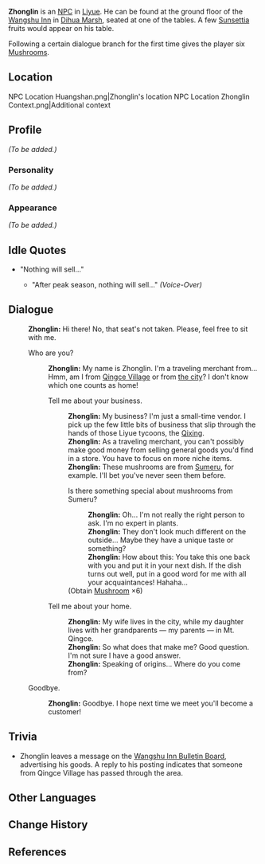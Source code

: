 {{Meta
<!-- REMOVE THIS TEMPLATE AFTER ADDING MISSING INFO -->
|missing_NPC_profile  = yes
}}
{{About|the NPC at Wangshu Inn|the playable character|Zhongli}}
{{Character Infobox
|image            = NPC Zhonglin.png
|voiceEN          = [https://brentmukai.com/ Brent Mukai]<ref name="Brent Mukai">Twitter: [https://twitter.com/brentmukai/status/1356689536948953092 EN VA Self Announcement]</ref>
|type             = NPC
|region           = Liyue
|title            = Traveling Merchant
|dialoguereward   = {{Card|Mushroom|6}}
}}
'''Zhonglin''' is an [[NPC]] in [[Liyue]]. He can be found at the ground floor of the [[Wangshu Inn]] in [[Dihua Marsh]], seated at one of the tables. A few [[Sunsettia]] fruits would appear on his table.

Following a certain dialogue branch for the first time gives the player six [[Mushroom]]s.

==Location==
<gallery hideaddbutton="true" captionalign="center">
NPC Location Huangshan.png|Zhonglin's location
NPC Location Zhonglin Context.png|Additional context
</gallery>

==Profile==
<!-- detailed story/lore information goes here -->
''(To be added.)''

===Personality===
''(To be added.)''

===Appearance===
''(To be added.)''

==Idle Quotes==
*"Nothing will sell..."
**{{A|VO Zhonglin 01.ogg}} "After peak season, nothing will sell..." ''(Voice-Over)''

==Dialogue==
{{Dialogue start}}
:'''Zhonglin:''' Hi there! No, that seat's not taken. Please, feel free to sit with me.
:{{DIcon}} Who are you?
::'''Zhonglin:''' My name is Zhonglin. I'm a traveling merchant from... Hmm, am I from [[Qingce Village]] or from [[Liyue Harbor|the city]]? I don't know which one counts as home!
::{{DIcon}} Tell me about your business.
:::'''Zhonglin:''' My business? I'm just a small-time vendor. I pick up the few little bits of business that slip through the hands of those Liyue tycoons, the [[Qixing]].
:::'''Zhonglin:''' As a traveling merchant, you can't possibly make good money from selling general goods you'd find in a store. You have to focus on more niche items.
:::'''Zhonglin:''' These mushrooms are from [[Sumeru]], for example. I'll bet you've never seen them before.
:::{{DIcon|Reward}} Is there something special about mushrooms from Sumeru?
::::'''Zhonglin:''' Oh... I'm not really the right person to ask. I'm no expert in plants.
::::'''Zhonglin:''' They don't look much different on the outside... Maybe they have a unique taste or something?
::::'''Zhonglin:''' How about this: You take this one back with you and put it in your next dish. If the dish turns out well, put in a good word for me with all your acquaintances! Hahaha...
:::;(Obtain [[Mushroom]] ×6)
::{{DIcon}} Tell me about your home.
:::'''Zhonglin:''' My wife lives in the city, while my daughter lives with her grandparents &mdash; my parents &mdash; in Mt. Qingce.
:::'''Zhonglin:''' So what does that make me? Good question. I'm not sure I have a good answer.
:::'''Zhonglin:''' Speaking of origins... Where do you come from?
:{{DIcon}} Goodbye.
::'''Zhonglin:''' Goodbye. I hope next time we meet you'll become a customer!

==Trivia==
* Zhonglin leaves a message on the [[Wangshu Inn Bulletin Board#Zhonglin's Message|Wangshu Inn Bulletin Board]], advertising his goods. A reply to his posting indicates that someone from Qingce Village has passed through the area.
{{Dialogue end}}

==Other Languages==
{{Other Languages
|default_hidden = 1
|en      = Zhonglin
|zhs     = 仲林
|zhs_rm  = Zhònglín
|zht     = 仲林
|zht_rm  = Zhònglín
|ja      = 仲林
|ja_rm   = Chuurin{{Assumed}}
|ko      = 충림
|ko_rm   = Chungrim
|es      = Zhonglin
|fr      = Zhonglin
|ru      = Чжун Линь
|th      = Zhonglin
|vi      = Zhonglin
|de      = Zhonglin
|id      = Zhonglin
|pt      = Zhonglin
}}

==Change History==
{{Change History|1.0}}

==References==
{{Reflist}}